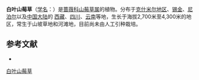 {{Speciesbox
| name = 白叶山莓草
| status = 
| status_system = 
| image =
| genus = Sibbaldia
| species = micropetala
| authority = (D. Don) Hand.-Mazz.
}}

'''白叶山莓草'''（[[学名|学名]]：{{lang|la|''Sibbaldia micropetala''}}）是[[蔷薇科|蔷薇科]][[山莓草属|山莓草属]]的植物。分布于[[克什米尔地区|克什米尔地区]]、[[锡金|锡金]]、[[尼泊尔|尼泊尔]]以及[[中国大陆|中国大陆]]的 [[西藏|西藏]]、[[四川|四川]]、[[云南|云南]]等地，生长于海拔2,700米至4,300米的地区，常生于山坡草地和河滩地，目前尚未由人工引种栽培。

== 参考文献 ==
<div class="references-small">
* {{cite web| url =http://www.bioinfo.cn/db05/KmzwSpecies.php?action=view&id=19374| title =白叶山莓草| work =《中国高等植物数据库全库》| publisher =中国科学院微生物研究所| author =昆明植物研究所| accessdate =2009-02-25| deadurl =yes| archiveurl =https://web.archive.org/web/20160305024539/http://www.bioinfo.cn/db05/KmzwSpecies.php?action=view&id=19374| archivedate =2016-03-05}}
</div>
{{Taxonbar|from=Q15230595}}

[[Category:山莓草属|白叶山莓草]]


{{植物小作品}}